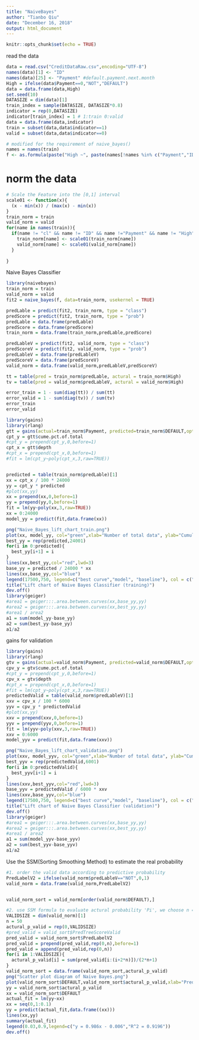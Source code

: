 ```yaml
---
title: "NaiveBayes"
author: "Tianbo Qiu"
date: "December 16, 2018"
output: html_document
---
```


```r
knitr::opts_chunk$set(echo = TRUE)
```

read the data
```r
data = read.csv("CreditDataRaw.csv",encoding="UTF-8")
names(data)[1] <- "ID"
names(data)[25] <- "Payment" #default.payment.next.month
High = ifelse(data$Payment==0,"NOT","DEFAULT")
data = data.frame(data,High)
set.seed(10)
DATASIZE = dim(data)[1]
train_index = sample(DATASIZE, DATASIZE*0.8)
indicator = rep(0,DATASIZE)
indicator[train_index] = 1 # 1:train 0:valid
data = data.frame(data,indicator)
train = subset(data,data$indicator==1)
valid = subset(data,data$indicator==0)
```

```r
# modified for the requirement of naive_bayes() 
names = names(train)
f <- as.formula(paste("High ~", paste(names[!names %in% c("Payment","ID", "indicator","Payment","High")], collapse = " + ")))
```



# norm the data
```r
# Scale the Feature into the [0,1] interval
scale01 <- function(x){
  (x - min(x)) / (max(x) - min(x))
}
train_norm = train
valid_norm = valid
for(name in names(train)){
  if(name != "cl" && name != "ID" && name !="Payment" && name != "High"  && name != "indicator"){
    train_norm[name] <- scale01(train_norm[name])
    valid_norm[name] <- scale01(valid_norm[name])
  }
  
}

```




Naive Bayes Classifier
```r
library(naivebayes)
train_norm = train
valid_norm = valid
fit2 = naive_bayes(f, data=train_norm, usekernel = TRUE)

```

```r
predLable = predict(fit2, train_norm, type = "class")
predScore = predict(fit2, train_norm, type = "prob")
predLable = data.frame(predLable)
predScore = data.frame(predScore)
train_norm = data.frame(train_norm,predLable,predScore)

predLableV = predict(fit2, valid_norm, type = "class")
predScoreV = predict(fit2, valid_norm, type = "prob")
predLableV = data.frame(predLableV)
predScoreV = data.frame(predScoreV)
valid_norm = data.frame(valid_norm,predLableV,predScoreV)

tt = table(pred = train_norm$predLable, actural = train_norm$High)
tv = table(pred = valid_norm$predLableV, actural = valid_norm$High)

error_train = 1 - sum(diag(tt)) / sum(tt)
error_valid = 1 - sum(diag(tv)) / sum(tv)
error_train
error_valid
```





```r
library(gains)
library(rlang)
gtt = gains(actual=train_norm$Payment, predicted=train_norm$DEFAULT,optimal=TRUE)
cpt_y = gtt$cume.pct.of.total
#cpt_y = prepend(cpt_y,0,before=1)
cpt_x = gtt$depth
#cpt_x = prepend(cpt_x,0,before=1)
#fit = lm(cpt_y~poly(cpt_x,3,raw=TRUE))


predicted = table(train_norm$predLable)[1]
xx = cpt_x / 100 * 24000
yy = cpt_y * predicted
#plot(xx,yy)
xx = prepend(xx,0,before=1)
yy = prepend(yy,0,before=1)
fit = lm(yy~poly(xx,3,raw=TRUE))
xx = 0:24000
model_yy = predict(fit,data.frame(xx))

png("Naive_Bayes_lift_chart_train.png")
plot(xx, model_yy, col="green",xlab="Number of total data", ylab="Cumulative number of target data")
best_yy = rep(predicted,24001)
for(i in 0:predicted){
  best_yy[i+1] = i
}
lines(xx,best_yy,col="red",lwd=3)
base_yy = predicted / 24000 * xx
lines(xx,base_yy,col="blue")
legend(17500,750, legend=c("best curve","model", "baseline"), col = c("red","green","blue"), lwd=c(1,1,1),cex=1)
title("Lift chart of Naive Bayes Classifier (training)")
dev.off()
library(geiger)
#area1 = geiger:::.area.between.curves(xx,base_yy,yy)
#area2 = geiger:::.area.between.curves(xx,best_yy,yy)
#area1 / area2
a1 = sum(model_yy-base_yy)
a2 = sum(best_yy-base_yy)
a1/a2
```
gains for validation

```r
library(gains)
library(rlang)
gtv = gains(actual=valid_norm$Payment, predicted=valid_norm$DEFAULT,optimal=TRUE)
cpv_y = gtv$cume.pct.of.total
#cpt_y = prepend(cpt_y,0,before=1)
cpv_x = gtv$depth
#cpt_x = prepend(cpt_x,0,before=1)
#fit = lm(cpt_y~poly(cpt_x,3,raw=TRUE))
predictedValid = table(valid_norm$predLableV)[1]
xxv = cpv_x / 100 * 6000
yyv = cpv_y * predictedValid
#plot(xx,yy)
xxv = prepend(xxv,0,before=1)
yyv = prepend(yyv,0,before=1)
fit = lm(yyv~poly(xxv,3,raw=TRUE))
xxv = 0:6000
model_yyv = predict(fit,data.frame(xxv))

png("Naive_Bayes_lift_chart_validation.png")
plot(xxv, model_yyv, col="green",xlab="Number of total data", ylab="Cumulative number of target data")
best_yyv = rep(predictedValid,6001)
for(i in 0:predictedValid){
  best_yyv[i+1] = i
}
lines(xxv,best_yyv,col="red",lwd=3)
base_yyv = predictedValid / 6000 * xxv
lines(xxv,base_yyv,col="blue")
legend(17500,750, legend=c("best curve","model", "baseline"), col = c("red","green","blue"), lwd=c(1,1,1),cex=1)
title("Lift chart of Naive Bayes Classifier (validation)")
dev.off()
library(geiger)
#area1 = geiger:::.area.between.curves(xx,base_yy,yy)
#area2 = geiger:::.area.between.curves(xx,best_yy,yy)
#area1 / area2
a1 = sum(model_yyv-base_yyv)
a2 = sum(best_yyv-base_yyv)
a1/a2
```


Use the SSM(Sorting Smoothing Method) to estimate the real probability
```r
#1. order the valid data according to predictive probability
PredLabelV2 = ifelse(valid_norm$predLableV=="NOT",0,1)
valid_norm = data.frame(valid_norm,PredLabelV2)


valid_norm_sort = valid_norm[order(valid_norm$DEFAULT),]

#2. use SSM formula to evaluate actural probability 'Pi', we choose n =50 according to the paper
VALIDSIZE = dim(valid_norm)[1]
n = 50
actural_p_valid = rep(0,VALIDSIZE)
#pred_valid = valid_sort$PredTreeScoreValid
pred_valid = valid_norm_sort$PredLabelV2
pred_valid = prepend(pred_valid,rep(0,n),before=1)
pred_valid = append(pred_valid,rep(0,n))
for(i in 1:VALIDSIZE){
  actural_p_valid[i] = sum(pred_valid[i:(i+2*n)])/(2*n+1)
}
valid_norm_sort = data.frame(valid_norm_sort,actural_p_valid)
png("Scatter plot diagram of Naive Bayes.png")
plot(valid_norm_sort$DEFAULT,valid_norm_sort$actural_p_valid,xlab="Predicted Probability",ylab="Actual probability")
yy = valid_norm_sort$actural_p_valid
xx = valid_norm_sort$DEFAULT
actual_fit = lm(yy~xx)
xx = seq(0,1:0.1)
yy = predict(actual_fit,data.frame((xx)))
lines(xx,yy)
summary(actual_fit)
legend(0.03,0.9,legend=c("y = 0.986x - 0.006","R^2 = 0.9196"))
dev.off()
```

